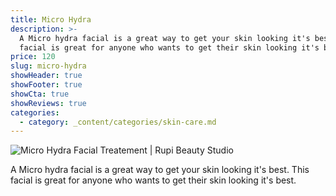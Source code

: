 ```yaml
---
title: Micro Hydra
description: >-
  A Micro hydra facial is a great way to get your skin looking it's best. This
  facial is great for anyone who wants to get their skin looking it's best.
price: 120
slug: micro-hydra
showHeader: true
showFooter: true
showCta: true
showReviews: true
categories:
  - category: _content/categories/skin-care.md
---
```


![Micro Hydra Facial Treatement | Rupi Beauty Studio](/uploads/services/facial.webp 'Micro Hydra Facial Treatement | Rupi Beauty Studio')

A Micro hydra facial is a great way to get your skin looking it's best. This facial is great for anyone who wants to get their skin looking it's best.
